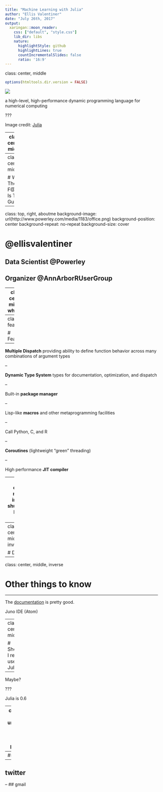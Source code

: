 ```yaml
---
title: "Machine Learning with Julia"
author: "Ellis Valentiner"
date: "July 26th, 2017"
output:
  xaringan::moon_reader:
    css: ["default", "style.css"]
    lib_dir: libs
    nature:
      highlightStyle: github
      highlightLines: true
      countIncrementalSlides: false
      ratio: '16:9'
---
```

class: center, middle
<link rel="stylesheet" href="font-awesome/css/font-awesome.min.css">

```r
options(htmltools.dir.version = FALSE)
```

![](https://rawgit.com/JuliaLang/julialang.github.com/master/_includes/logo.svg)

a high-level, high-performance dynamic programming language for numerical computing

???

Image credit: [Julia](https://github.com/JuliaLang/julialang.github.com/tree/master/images)

---
class: center, middle

![](https://rawgit.com/JuliaLang/julialang.github.com/master/_includes/logo.svg)

Walk like Python. Run like C.

---
class: center, middle

# Who The F@#k Is This Guy?

---
class: top, right, aboutme
background-image: url(http://www.powerley.com/media/1183/office.png)
background-position: center
background-repeat: no-repeat
background-size: cover

# <span>@ellisvalentiner</span>

## <span>Data Scientist @Powerley</span>

## <span>Organizer @AnnArborRUserGroup</span>

---
class: center, middle, whyjulia

# Why Julia?

## _(Do we really need another language?)_

???

Multiple dispatch

Dynamic type system

Good performance, approaching that of statically-compiled languages like C

Built-in package manager

Lisp-like macros and other metaprogramming facilities

Call Python, R, or C functions directly

Powerful shell-like capabilities for managing other processes

Designed for parallelism and distributed computation

Coroutines: lightweight “green” threading

User-defined types are as fast and compact as built-ins

Automatic generation of efficient, specialized code for different argument types

Elegant and extensible conversions and promotions for numeric and other types

Efficient support for Unicode, including but not limited to UTF-8

MIT licensed: free and open source

---
class: features

# Features

--

**Multiple Dispatch** providing ability to define function behavior across many combinations of argument types

--

**Dynamic Type System** types for documentation, optimization, and dispatch

--

Built-in **package manager**

--

Lisp-like **macros** and other metaprogramming facilities

--

Call Python, C, and R

--

**Coroutines** (lightweight “green” threading)

--

High performance **JIT compiler**

---
class: center, middle, inverse, shutupslide
layout: false

# shut up and show me code already!

---
class: center, middle, inverse

# Demo

---
class: center, middle, inverse

# Other things to know

---

The [documentation](https://docs.julialang.org/en/stable/) is pretty good.

Juno IDE (Atom)



---
class: center, middle

# Should I really use Julia?

--

Maybe?

???

Julia is 0.6

---
class: top, right, aboutme
background-image: url(assets/IMG_6498.png)
background-position: center
background-repeat: no-repeat
background-size: cover

# <span>@ellisvalentiner</span>

--
## <span><i class="fa fa-github" aria-hidden="true"></i> github</span>

--
## <span><i class="fa fa-twitter" aria-hidden="true"></i> twitter</span>

--
## <span><i class="fa fa-google" aria-hidden="true"></i> gmail</span>
